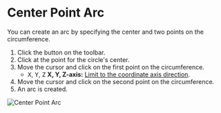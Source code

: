 
# Center Point Arc

<Reference shortcut='' command='Center Point Arc' button='Toolbar' />

You can create an arc by specifying the center and two points on the circumference.

1. Click the button <ButtonIcon type="button-center-point-arc" /> on the toolbar.
2. Click at the point for the circle's center.
3. Move the cursor and click on the first point on the circumference.
   - <kbd>X</kbd>, <kbd>Y</kbd>, <kbd>Z</kbd> **X, Y, Z-axis:** [Limit to the coordinate axis direction](./sketching-tips#limit-to-the-coordinate-axis-direction).
4. Move the cursor and click on the second point on the circumference.
5. An arc is created.

![Center Point Arc](/img/center-point-arc.gif)










